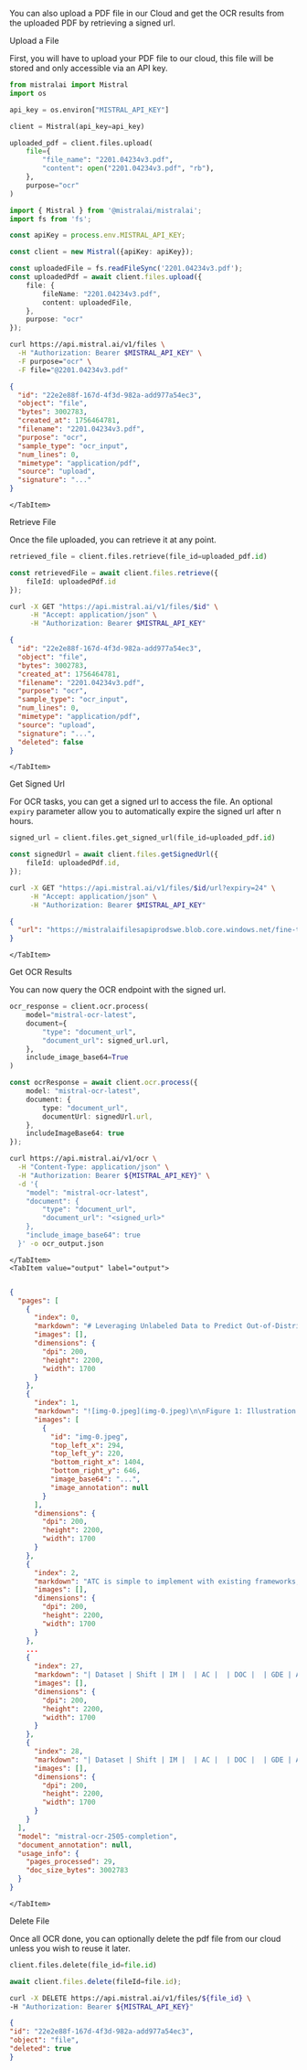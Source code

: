 
You can also upload a PDF file in our Cloud and get the OCR results from the uploaded PDF by retrieving a signed url.

<SectionTab as="h3" variant="secondary" sectionId="upload-a-file">Upload a File</SectionTab>

First, you will have to upload your PDF file to our cloud, this file will be stored and only accessible via an API key.

<Tabs groupId="code">
  <TabItem value="python" label="python" default>

```python
from mistralai import Mistral
import os

api_key = os.environ["MISTRAL_API_KEY"]

client = Mistral(api_key=api_key)

uploaded_pdf = client.files.upload(
    file={
        "file_name": "2201.04234v3.pdf",
        "content": open("2201.04234v3.pdf", "rb"),
    },
    purpose="ocr"
)  
```

  </TabItem>
  <TabItem value="typescript" label="typescript">

```typescript
import { Mistral } from '@mistralai/mistralai';
import fs from 'fs';

const apiKey = process.env.MISTRAL_API_KEY;

const client = new Mistral({apiKey: apiKey});

const uploadedFile = fs.readFileSync('2201.04234v3.pdf');
const uploadedPdf = await client.files.upload({
    file: {
        fileName: "2201.04234v3.pdf",
        content: uploadedFile,
    },
    purpose: "ocr"
});
```

  </TabItem>
  <TabItem value="curl" label="curl">

```bash
curl https://api.mistral.ai/v1/files \
  -H "Authorization: Bearer $MISTRAL_API_KEY" \
  -F purpose="ocr" \
  -F file="@2201.04234v3.pdf"
```

  </TabItem>
  <TabItem value="output" label="output">

```json
{
  "id": "22e2e88f-167d-4f3d-982a-add977a54ec3",
  "object": "file",
  "bytes": 3002783,
  "created_at": 1756464781,
  "filename": "2201.04234v3.pdf",
  "purpose": "ocr",
  "sample_type": "ocr_input",
  "num_lines": 0,
  "mimetype": "application/pdf",
  "source": "upload",
  "signature": "..."
}
```

    </TabItem>
</Tabs>

<SectionTab as="h3" variant="secondary" sectionId="retrieve-file">Retrieve File</SectionTab>

Once the file uploaded, you can retrieve it at any point.

<Tabs groupId="code">
  <TabItem value="python" label="python">

```python
retrieved_file = client.files.retrieve(file_id=uploaded_pdf.id)
```

  </TabItem>
  <TabItem value="typescript" label="typescript">

```typescript
const retrievedFile = await client.files.retrieve({
    fileId: uploadedPdf.id
});
```

  </TabItem>
  <TabItem value="curl" label="curl">

```bash
curl -X GET "https://api.mistral.ai/v1/files/$id" \
     -H "Accept: application/json" \
     -H "Authorization: Bearer $MISTRAL_API_KEY"
```

  </TabItem>

  <TabItem value="output" label="output">

```json
{
  "id": "22e2e88f-167d-4f3d-982a-add977a54ec3",
  "object": "file",
  "bytes": 3002783,
  "created_at": 1756464781,
  "filename": "2201.04234v3.pdf",
  "purpose": "ocr",
  "sample_type": "ocr_input",
  "num_lines": 0,
  "mimetype": "application/pdf",
  "source": "upload",
  "signature": "...",
  "deleted": false
}
```

    </TabItem>
</Tabs>

<SectionTab as="h3" variant="secondary" sectionId="get-signed-url">Get Signed Url</SectionTab>

For OCR tasks, you can get a signed url to access the file. An optional `expiry` parameter allow you to automatically expire the signed url after n hours.

<Tabs groupId="code">
  <TabItem value="python" label="python">

```python
signed_url = client.files.get_signed_url(file_id=uploaded_pdf.id)
```

  </TabItem>
  <TabItem value="typescript" label="typescript">

```typescript
const signedUrl = await client.files.getSignedUrl({
    fileId: uploadedPdf.id,
});
```

  </TabItem>
  <TabItem value="curl" label="curl">

```bash
curl -X GET "https://api.mistral.ai/v1/files/$id/url?expiry=24" \
     -H "Accept: application/json" \
     -H "Authorization: Bearer $MISTRAL_API_KEY"
```

  </TabItem>

  <TabItem value="output" label="output">

```json
{
  "url": "https://mistralaifilesapiprodswe.blob.core.windows.net/fine-tune/.../.../22e2e88f167d4f3d982aadd977a54ec3.pdf?se=2025-08-30T10%3A53%3A22Z&sp=r&sv=2025-01-05&sr=b&sig=..."
}
```

    </TabItem>
</Tabs>

<SectionTab as="h3" variant="secondary" sectionId="get-ocr-results">Get OCR Results</SectionTab>

You can now query the OCR endpoint with the signed url.

<Tabs groupId="code">
  <TabItem value="python" label="python">

```python
ocr_response = client.ocr.process(
    model="mistral-ocr-latest",
    document={
        "type": "document_url",
        "document_url": signed_url.url,
    },
    include_image_base64=True
)
```

  </TabItem>
  <TabItem value="typescript" label="typescript">

```typescript
const ocrResponse = await client.ocr.process({
    model: "mistral-ocr-latest",
    document: {
        type: "document_url",
        documentUrl: signedUrl.url,
    },
    includeImageBase64: true
});
```

  </TabItem>
  <TabItem value="curl" label="curl">

```bash
curl https://api.mistral.ai/v1/ocr \
  -H "Content-Type: application/json" \
  -H "Authorization: Bearer ${MISTRAL_API_KEY}" \
  -d '{
    "model": "mistral-ocr-latest",
    "document": {
        "type": "document_url",
        "document_url": "<signed_url>"
    },
    "include_image_base64": true
  }' -o ocr_output.json
```

    </TabItem>
    <TabItem value="output" label="output">

```json

{
  "pages": [
    {
      "index": 0,
      "markdown": "# Leveraging Unlabeled Data to Predict Out-of-Distribution Performance \n\nSaurabh Garg*<br>Carnegie Mellon University<br>sgarg2@andrew.cmu.edu Sivaraman Balakrishnan<br>Carnegie Mellon University<br>sbalakri@andrew.cmu.edu Zachary C. Lipton<br>Carnegie Mellon University<br>zlipton@andrew.cmu.edu\n\n## Behnam Neyshabur\n\nGoogle Research, Blueshift team neyshabur@google.com\n\n## Hanie Sedghi\n\nGoogle Research, Brain team hsedghi@google.com\n\n## ABSTRACT\n\nReal-world machine learning deployments are characterized by mismatches between the source (training) and target (test) distributions that may cause performance drops. In this work, we investigate methods for predicting the target domain accuracy using only labeled source data and unlabeled target data. We propose Average Thresholded Confidence (ATC), a practical method that learns a threshold on the model's confidence, predicting accuracy as the fraction of unlabeled examples for which model confidence exceeds that threshold. ATC outperforms previous methods across several model architectures, types of distribution shifts (e.g., due to synthetic corruptions, dataset reproduction, or novel subpopulations), and datasets (WILDS, ImageNet, BREEDS, CIFAR, and MNIST). In our experiments, ATC estimates target performance $2-4 \\times$ more accurately than prior methods. We also explore the theoretical foundations of the problem, proving that, in general, identifying the accuracy is just as hard as identifying the optimal predictor and thus, the efficacy of any method rests upon (perhaps unstated) assumptions on the nature of the shift. Finally, analyzing our method on some toy distributions, we provide insights concerning when it works ${ }^{1}$.\n\n## 1 INTRODUCTION\n\nMachine learning models deployed in the real world typically encounter examples from previously unseen distributions. While the IID assumption enables us to evaluate models using held-out data from the source distribution (from which training data is sampled), this estimate is no longer valid in presence of a distribution shift. Moreover, under such shifts, model accuracy tends to degrade (Szegedy et al., 2014; Recht et al., 2019; Koh et al., 2021). Commonly, the only data available to the practitioner are a labeled training set (source) and unlabeled deployment-time data which makes the problem more difficult. In this setting, detecting shifts in the distribution of covariates is known to be possible (but difficult) in theory (Ramdas et al., 2015), and in practice (Rabanser et al., 2018). However, producing an optimal predictor using only labeled source and unlabeled target data is well-known to be impossible absent further assumptions (Ben-David et al., 2010; Lipton et al., 2018).\n\nTwo vital questions that remain are: (i) the precise conditions under which we can estimate a classifier's target-domain accuracy; and (ii) which methods are most practically useful. To begin, the straightforward way to assess the performance of a model under distribution shift would be to collect labeled (target domain) examples and then to evaluate the model on that data. However, collecting fresh labeled data from the target distribution is prohibitively expensive and time-consuming, especially if the target distribution is non-stationary. Hence, instead of using labeled data, we aim to use unlabeled data from the target distribution, that is comparatively abundant, to predict model performance. Note that in this work, our focus is not to improve performance on the target but, rather, to estimate the accuracy on the target for a given classifier.\n\n[^0]\n[^0]:    * Work done in part while Saurabh Garg was interning at Google\n    ${ }^{1}$ Code is available at https://github.com/saurabhgarg1996/ATC_code.",
      "images": [],
      "dimensions": {
        "dpi": 200,
        "height": 2200,
        "width": 1700
      }
    },
    {
      "index": 1,
      "markdown": "![img-0.jpeg](img-0.jpeg)\n\nFigure 1: Illustration of our proposed method ATC. Left: using source domain validation data, we identify a threshold on a score (e.g. negative entropy) computed on model confidence such that fraction of examples above the threshold matches the validation set accuracy. ATC estimates accuracy on unlabeled target data as the fraction of examples with the score above the threshold. Interestingly, this threshold yields accurate estimates on a wide set of target distributions resulting from natural and synthetic shifts. Right: Efficacy of ATC over previously proposed approaches on our testbed with a post-hoc calibrated model. To obtain errors on the same scale, we rescale all errors with Average Confidence (AC) error. Lower estimation error is better. See Table 1 for exact numbers and comparison on various types of distribution shift. See Sec. 5 for details on our testbed.\n\nRecently, numerous methods have been proposed for this purpose (Deng & Zheng, 2021; Chen et al., 2021b; Jiang et al., 2021; Deng et al., 2021; Guillory et al., 2021). These methods either require calibration on the target domain to yield consistent estimates (Jiang et al., 2021; Guillory et al., 2021) or additional labeled data from several target domains to learn a linear regression function on a distributional distance that then predicts model performance (Deng et al., 2021; Deng & Zheng, 2021; Guillory et al., 2021). However, methods that require calibration on the target domain typically yield poor estimates since deep models trained and calibrated on source data are not, in general, calibrated on a (previously unseen) target domain (Ovadia et al., 2019). Besides, methods that leverage labeled data from target domains rely on the fact that unseen target domains exhibit strong linear correlation with seen target domains on the underlying distance measure and, hence, can be rendered ineffective when such target domains with labeled data are unavailable (in Sec. 5.1 we demonstrate such a failure on a real-world distribution shift problem). Therefore, throughout the paper, we assume access to labeled source data and only unlabeled data from target domain(s).\n\nIn this work, we first show that absent assumptions on the source classifier or the nature of the shift, no method of estimating accuracy will work generally (even in non-contrived settings). To estimate accuracy on target domain perfectly, we highlight that even given perfect knowledge of the labeled source distribution (i.e., $p_{s}(x, y)$) and unlabeled target distribution (i.e., $p_{t}(x)$), we need restrictions on the nature of the shift such that we can uniquely identify the target conditional $p_{t}(y | x)$. Thus, in general, identifying the accuracy of the classifier is as hard as identifying the optimal predictor.\n\nSecond, motivated by the superiority of methods that use maximum softmax probability (or logit) of a model for Out-Of-Distribution (OOD) detection (Hendrycks & Gimpel, 2016; Hendrycks et al., 2019), we propose a simple method that leverages softmax probability to predict model performance. Our method, Average Thresholded Confidence (ATC), learns a threshold on a score (e.g., maximum confidence or negative entropy) of model confidence on validation source data and predicts target domain accuracy as the fraction of unlabeled target points that receive a score above that threshold. ATC selects a threshold on validation source data such that the fraction of source examples that receive the score above the threshold match the accuracy of those examples. Our primary contribution in ATC is the proposal of obtaining the threshold and observing its efficacy on (practical) accuracy estimation. Importantly, our work takes a step forward in positively answering the question raised in Deng & Zheng (2021); Deng et al. (2021) about a practical strategy to select a threshold that enables accuracy prediction with thresholded model confidence.",
      "images": [
        {
          "id": "img-0.jpeg",
          "top_left_x": 294,
          "top_left_y": 220,
          "bottom_right_x": 1404,
          "bottom_right_y": 646,
          "image_base64": "...",
          "image_annotation": null
        }
      ],
      "dimensions": {
        "dpi": 200,
        "height": 2200,
        "width": 1700
      }
    },
    {
      "index": 2,
      "markdown": "ATC is simple to implement with existing frameworks, compatible with arbitrary model classes, and dominates other contemporary methods. Across several model architectures on a range of benchmark vision and language datasets, we verify that ATC outperforms prior methods by at least $2-4 \\times$ in predicting target accuracy on a variety of distribution shifts. In particular, we consider shifts due to common corruptions (e.g., ImageNet-C), natural distribution shifts due to dataset reproduction (e.g., ImageNet-v2, ImageNet-R), shifts due to novel subpopulations (e.g., BREEDS), and distribution shifts faced in the wild (e.g., WILDS).\n\nAs a starting point for theory development, we investigate ATC on a simple toy model that models distribution shift with varying proportions of the population with spurious features, as in Nagarajan et al. (2020). Finally, we note that although ATC achieves superior performance in our empirical evaluation, like all methods, it must fail (returns inconsistent estimates) on certain types of distribution shifts, per our impossibility result.\n\n# 2 Prior Work \n\nOut-of-distribution detection. The main goal of OOD detection is to identify previously unseen examples, i.e., samples out of the support of training distribution. To accomplish this, modern methods utilize confidence or features learned by a deep network trained on some source data. Hendrycks \\& Gimpel (2016); Geifman \\& El-Yaniv (2017) used the confidence score of an (already) trained deep model to identify OOD points. Lakshminarayanan et al. (2016) use entropy of an ensemble model to evaluate prediction uncertainty on OOD points. To improve OOD detection with model confidence, Liang et al. (2017) propose to use temperature scaling and input perturbations. Jiang et al. (2018) propose to use scores based on the relative distance of the predicted class to the second class. Recently, residual flow-based methods were used to obtain a density model for OOD detection (Zhang et al., 2020). Ji et al. (2021) proposed a method based on subfunction error bounds to compute unreliability per sample. Refer to Ovadia et al. (2019); Ji et al. (2021) for an overview and comparison of methods for prediction uncertainty on OOD data.\n\nPredicting model generalization. Understanding generalization capabilities of overparameterized models on in-distribution data using conventional machine learning tools has been a focus of a long line of work; representative research includes Neyshabur et al. (2015; 2017); Neyshabur (2017); Neyshabur et al. (2018); Dziugaite \\& Roy (2017); Bartlett et al. (2017); Zhou et al. (2018); Long \\& Sedghi (2019); Nagarajan \\& Kolter (2019a). At a high level, this line of research bounds the generalization gap directly with complexity measures calculated on the trained model. However, these bounds typically remain numerically loose relative to the true generalization error (Zhang et al., 2016; Nagarajan \\& Kolter, 2019b). On the other hand, another line of research departs from complexitybased approaches to use unseen unlabeled data to predict in-distribution generalization (Platanios et al., 2016; 2017; Garg et al., 2021; Jiang et al., 2021).\n\nRelevant to our work are methods for predicting the error of a classifier on OOD data based on unlabeled data from the target (OOD) domain. These methods can be characterized into two broad categories: (i) Methods which explicitly predict correctness of the model on individual unlabeled points (Deng \\& Zheng, 2021; Jiang et al., 2021; Deng et al., 2021; Chen et al., 2021a); and (ii) Methods which directly obtain an estimate of error with unlabeled OOD data without making a point-wise prediction (Chen et al., 2021b; Guillory et al., 2021; Chuang et al., 2020).\n\nTo achieve a consistent estimate of the target accuracy, Jiang et al. (2021); Guillory et al. (2021) require calibration on target domain. However, these methods typically yield poor estimates as deep models trained and calibrated on some source data are seldom calibrated on previously unseen domains (Ovadia et al., 2019). Additionally, Deng \\& Zheng (2021); Guillory et al. (2021) derive model-based distribution statistics on unlabeled target set that correlate with the target accuracy and propose to use a subset of labeled target domains to learn a (linear) regression function that predicts model performance. However, there are two drawbacks with this approach: (i) the correlation of these distribution statistics can vary substantially as we consider different nature of shifts (refer to Sec. 5.1, where we empirically demonstrate this failure); (ii) even if there exists a (hypothetical) statistic with strong correlations, obtaining labeled target domains (even simulated ones) with strong correlations would require significant a priori knowledge about the nature of shift that, in general, might not be available before models are deployed in the wild. Nonetheless, in our work, we only assume access to labeled data from the source domain presuming no access to labeled target domains or information about how to simulate them.",
      "images": [],
      "dimensions": {
        "dpi": 200,
        "height": 2200,
        "width": 1700
      }
    },
    ...
    {
      "index": 27,
      "markdown": "| Dataset | Shift | IM |  | AC |  | DOC |  | GDE | ATC-MC (Ours) |  | ATC-NE (Ours) |  |\n| :--: | :--: | :--: | :--: | :--: | :--: | :--: | :--: | :--: | :--: | :--: | :--: | :--: |\n|  |  | Pre T | Post T | Pre T | Post T | Pre T | Post T | Post T | Pre T | Post T | Pre T | Post T |\n| CIFAR10 | Natural | $\\begin{gathered} 6.60 \\\\ (0.35) \\end{gathered}$ | $\\begin{gathered} 5.74 \\\\ (0.30) \\end{gathered}$ | $\\begin{gathered} 9.88 \\\\ (0.16) \\end{gathered}$ | $\\begin{gathered} 6.89 \\\\ (0.13) \\end{gathered}$ | $\\begin{gathered} 7.25 \\\\ (0.15) \\end{gathered}$ | $\\begin{gathered} 6.07 \\\\ (0.16) \\end{gathered}$ | $\\begin{gathered} 4.77 \\\\ (0.13) \\end{gathered}$ | $\\begin{gathered} 3.21 \\\\ (0.49) \\end{gathered}$ | $\\begin{gathered} 3.02 \\\\ (0.40) \\end{gathered}$ | $\\begin{gathered} 2.99 \\\\ (0.37) \\end{gathered}$ | $\\begin{gathered} 2.85 \\\\ (0.29) \\end{gathered}$ |\n|  | Synthetic | $\\begin{gathered} 12.33 \\\\ (0.51) \\end{gathered}$ | $\\begin{gathered} 10.20 \\\\ (0.48) \\end{gathered}$ | $\\begin{gathered} 16.50 \\\\ (0.26) \\end{gathered}$ | $\\begin{gathered} 11.91 \\\\ (0.17) \\end{gathered}$ | $\\begin{gathered} 13.87 \\\\ (0.18) \\end{gathered}$ | $\\begin{gathered} 11.08 \\\\ (0.17) \\end{gathered}$ | $\\begin{gathered} 6.55 \\\\ (0.35) \\end{gathered}$ | $\\begin{gathered} 4.65 \\\\ (0.55) \\end{gathered}$ | $\\begin{gathered} 4.25 \\\\ (0.55) \\end{gathered}$ | $\\begin{gathered} 4.21 \\\\ (0.55) \\end{gathered}$ | $\\begin{gathered} 3.87 \\\\ (0.75) \\end{gathered}$ |\n| CIFAR100 | Synthetic | $\\begin{gathered} 13.69 \\\\ (0.55) \\end{gathered}$ | $\\begin{gathered} 11.51 \\\\ (0.41) \\end{gathered}$ | $\\begin{gathered} 23.61 \\\\ (1.16) \\end{gathered}$ | $\\begin{gathered} 13.10 \\\\ (0.80) \\end{gathered}$ | $\\begin{gathered} 14.60 \\\\ (0.77) \\end{gathered}$ | $\\begin{gathered} 10.14 \\\\ (0.64) \\end{gathered}$ | $\\begin{gathered} 9.85 \\\\ (0.57) \\end{gathered}$ | $\\begin{gathered} 5.50 \\\\ (0.70) \\end{gathered}$ | $\\begin{gathered} 4.75 \\\\ (0.73) \\end{gathered}$ | $\\begin{gathered} 4.72 \\\\ (0.74) \\end{gathered}$ | $\\begin{gathered} 4.94 \\\\ (0.74) \\end{gathered}$ |\n| ImageNet200 | Natural | $\\begin{gathered} 12.37 \\\\ (0.25) \\end{gathered}$ | $\\begin{gathered} 8.19 \\\\ (0.33) \\end{gathered}$ | $\\begin{gathered} 22.07 \\\\ (0.08) \\end{gathered}$ | $\\begin{gathered} 8.61 \\\\ (0.25) \\end{gathered}$ | $\\begin{gathered} 15.17 \\\\ (0.11) \\end{gathered}$ | $\\begin{gathered} 7.81 \\\\ (0.29) \\end{gathered}$ | $\\begin{gathered} 5.13 \\\\ (0.08) \\end{gathered}$ | $\\begin{gathered} 4.37 \\\\ (0.39) \\end{gathered}$ | $\\begin{gathered} 2.04 \\\\ (0.24) \\end{gathered}$ | $\\begin{gathered} 3.79 \\\\ (0.30) \\end{gathered}$ | $\\begin{gathered} 1.45 \\\\ (0.27) \\end{gathered}$ |\n|  | Synthetic | $\\begin{gathered} 19.86 \\\\ (1.38) \\end{gathered}$ | $\\begin{gathered} 12.94 \\\\ (1.81) \\end{gathered}$ | $\\begin{gathered} 32.44 \\\\ (1.00) \\end{gathered}$ | $\\begin{gathered} 13.35 \\\\ (1.30) \\end{gathered}$ | $\\begin{gathered} 25.02 \\\\ (1.10) \\end{gathered}$ | $\\begin{gathered} 12.38 \\\\ (1.38) \\end{gathered}$ | $\\begin{gathered} 5.41 \\\\ (0.89) \\end{gathered}$ | $\\begin{gathered} 5.93 \\\\ (1.38) \\end{gathered}$ | $\\begin{gathered} 3.09 \\\\ (0.87) \\end{gathered}$ | $\\begin{gathered} 5.00 \\\\ (1.28) \\end{gathered}$ | $\\begin{gathered} 2.68 \\\\ (0.45) \\end{gathered}$ |\n| ImageNet | Natural | $\\begin{gathered} 7.77 \\\\ (0.27) \\end{gathered}$ | $\\begin{gathered} 6.50 \\\\ (0.33) \\end{gathered}$ | $\\begin{gathered} 18.13 \\\\ (0.23) \\end{gathered}$ | $\\begin{gathered} 6.02 \\\\ (0.34) \\end{gathered}$ | $\\begin{gathered} 8.13 \\\\ (0.27) \\end{gathered}$ | $\\begin{gathered} 5.76 \\\\ (0.37) \\end{gathered}$ | $\\begin{gathered} 6.23 \\\\ (0.41) \\end{gathered}$ | $\\begin{gathered} 3.88 \\\\ (0.53) \\end{gathered}$ | $\\begin{gathered} 2.17 \\\\ (0.62) \\end{gathered}$ | $\\begin{gathered} 2.06 \\\\ (0.54) \\end{gathered}$ | $\\begin{gathered} 0.80 \\\\ (0.44) \\end{gathered}$ |\n|  | Synthetic | $\\begin{gathered} 13.39 \\\\ (0.53) \\end{gathered}$ | $\\begin{gathered} 10.12 \\\\ (0.63) \\end{gathered}$ | $\\begin{gathered} 24.62 \\\\ (0.64) \\end{gathered}$ | $\\begin{gathered} 8.51 \\\\ (0.71) \\end{gathered}$ | $\\begin{gathered} 13.55 \\\\ (0.61) \\end{gathered}$ | $\\begin{gathered} 7.90 \\\\ (0.72) \\end{gathered}$ | $\\begin{gathered} 6.32 \\\\ (0.33) \\end{gathered}$ | $\\begin{gathered} 3.34 \\\\ (0.53) \\end{gathered}$ | $\\begin{gathered} 2.53 \\\\ (0.36) \\end{gathered}$ | $\\begin{gathered} 2.61 \\\\ (0.33) \\end{gathered}$ | $\\begin{gathered} 4.89 \\\\ (0.83) \\end{gathered}$ |\n| FMoW-WILDS | Natural | $\\begin{gathered} 5.53 \\\\ (0.33) \\end{gathered}$ | $\\begin{gathered} 4.31 \\\\ (0.63) \\end{gathered}$ | $\\begin{gathered} 33.53 \\\\ (0.13) \\end{gathered}$ | $\\begin{gathered} 12.84 \\\\ (12.06) \\end{gathered}$ | $\\begin{gathered} 5.94 \\\\ (0.36) \\end{gathered}$ | $\\begin{gathered} 4.45 \\\\ (0.77) \\end{gathered}$ | $\\begin{gathered} 5.74 \\\\ (0.55) \\end{gathered}$ | $\\begin{gathered} 3.06 \\\\ (0.36) \\end{gathered}$ | $\\begin{gathered} 2.70 \\\\ (0.54) \\end{gathered}$ | $\\begin{gathered} 3.02 \\\\ (0.35) \\end{gathered}$ | $\\begin{gathered} 2.72 \\\\ (0.44) \\end{gathered}$ |\n| RxRx1-WILDS | Natural | $\\begin{gathered} 5.80 \\\\ (0.17) \\end{gathered}$ | $\\begin{gathered} 5.72 \\\\ (0.15) \\end{gathered}$ | $\\begin{gathered} 7.90 \\\\ (0.24) \\end{gathered}$ | $\\begin{gathered} 4.84 \\\\ (0.09) \\end{gathered}$ | $\\begin{gathered} 5.98 \\\\ (0.15) \\end{gathered}$ | $\\begin{gathered} 5.98 \\\\ (0.13) \\end{gathered}$ | $\\begin{gathered} 6.03 \\\\ (0.08) \\end{gathered}$ | $\\begin{gathered} 4.66 \\\\ (0.38) \\end{gathered}$ | $\\begin{gathered} 4.56 \\\\ (0.38) \\end{gathered}$ | $\\begin{gathered} 4.41 \\\\ (0.31) \\end{gathered}$ | $\\begin{gathered} 4.47 \\\\ (0.26) \\end{gathered}$ |\n| Amazon-WILDS | Natural | $\\begin{gathered} 2.40 \\\\ (0.08) \\end{gathered}$ | $\\begin{gathered} 2.29 \\\\ (0.09) \\end{gathered}$ | $\\begin{gathered} 8.01 \\\\ (0.53) \\end{gathered}$ | $\\begin{gathered} 2.38 \\\\ (0.17) \\end{gathered}$ | $\\begin{gathered} 2.40 \\\\ (0.09) \\end{gathered}$ | $\\begin{gathered} 2.28 \\\\ (0.09) \\end{gathered}$ | $\\begin{gathered} 17.87 \\\\ (0.18) \\end{gathered}$ | $\\begin{gathered} 1.65 \\\\ (0.06) \\end{gathered}$ | $\\begin{gathered} 1.62 \\\\ (0.05) \\end{gathered}$ | $\\begin{gathered} 1.60 \\\\ (0.14) \\end{gathered}$ | $\\begin{gathered} 1.59 \\\\ (0.15) \\end{gathered}$ |\n| CivilCom.-WILDS | Natural | $\\begin{gathered} 12.64 \\\\ (0.52) \\end{gathered}$ | $\\begin{gathered} 10.80 \\\\ (0.48) \\end{gathered}$ | $\\begin{gathered} 16.76 \\\\ (0.53) \\end{gathered}$ | $\\begin{gathered} 11.03 \\\\ (0.49) \\end{gathered}$ | $\\begin{gathered} 13.31 \\\\ (0.52) \\end{gathered}$ | $\\begin{gathered} 10.99 \\\\ (0.49) \\end{gathered}$ | $\\begin{gathered} 16.65 \\\\ (0.25) \\end{gathered}$ |  | $\\begin{gathered} 7.14 \\\\ (0.41) \\end{gathered}$ |  |  |\n| MNIST | Natural | $\\begin{gathered} 18.48 \\\\ (0.45) \\end{gathered}$ | $\\begin{gathered} 15.99 \\\\ (1.53) \\end{gathered}$ | $\\begin{gathered} 21.17 \\\\ (0.24) \\end{gathered}$ | $\\begin{gathered} 14.81 \\\\ (3.89) \\end{gathered}$ | $\\begin{gathered} 20.19 \\\\ (0.23) \\end{gathered}$ | $\\begin{gathered} 14.56 \\\\ (3.47) \\end{gathered}$ | $\\begin{gathered} 24.42 \\\\ (0.41) \\end{gathered}$ | $\\begin{gathered} 5.02 \\\\ (0.44) \\end{gathered}$ | $\\begin{gathered} 2.40 \\\\ (1.83) \\end{gathered}$ | $\\begin{gathered} 3.14 \\\\ (0.49) \\end{gathered}$ | $\\begin{gathered} 3.50 \\\\ (0.17) \\end{gathered}$ |\n| EnTITY-13 | Same | $\\begin{gathered} 16.23 \\\\ (0.77) \\end{gathered}$ | $\\begin{gathered} 11.14 \\\\ (0.65) \\end{gathered}$ | $\\begin{gathered} 24.97 \\\\ (0.70) \\end{gathered}$ | $\\begin{gathered} 10.88 \\\\ (0.77) \\end{gathered}$ | $\\begin{gathered} 19.08 \\\\ (0.65) \\end{gathered}$ | $\\begin{gathered} 10.47 \\\\ (0.72) \\end{gathered}$ | $\\begin{gathered} 10.71 \\\\ (0.74) \\end{gathered}$ | $\\begin{gathered} 5.39 \\\\ (0.92) \\end{gathered}$ | $\\begin{gathered} 3.88 \\\\ (0.61) \\end{gathered}$ | $\\begin{gathered} 4.58 \\\\ (0.85) \\end{gathered}$ | $\\begin{gathered} 4.19 \\\\ (0.16) \\end{gathered}$ |\n|  | Novel | $\\begin{gathered} 28.53 \\\\ (0.82) \\end{gathered}$ | $\\begin{gathered} 22.02 \\\\ (0.68) \\end{gathered}$ | $\\begin{gathered} 38.33 \\\\ (0.75) \\end{gathered}$ | $\\begin{gathered} 21.64 \\\\ (0.86) \\end{gathered}$ | $\\begin{gathered} 32.43 \\\\ (0.69) \\end{gathered}$ | $\\begin{gathered} 21.22 \\\\ (0.80) \\end{gathered}$ | $\\begin{gathered} 20.61 \\\\ (0.60) \\end{gathered}$ | $\\begin{gathered} 13.58 \\\\ (1.15) \\end{gathered}$ | $\\begin{gathered} 10.28 \\\\ (1.34) \\end{gathered}$ | $\\begin{gathered} 12.25 \\\\ (1.21) \\end{gathered}$ | $\\begin{gathered} 6.63 \\\\ (0.93) \\end{gathered}$ |\n| EnTITY-30 | Same | $\\begin{gathered} 18.59 \\\\ (0.51) \\end{gathered}$ | $\\begin{gathered} 14.46 \\\\ (0.52) \\end{gathered}$ | $\\begin{gathered} 28.82 \\\\ (0.43) \\end{gathered}$ | $\\begin{gathered} 14.30 \\\\ (0.71) \\end{gathered}$ | $\\begin{gathered} 21.63 \\\\ (0.37) \\end{gathered}$ | $\\begin{gathered} 13.46 \\\\ (0.59) \\end{gathered}$ | $\\begin{gathered} 12.92 \\\\ (0.14) \\end{gathered}$ | $\\begin{gathered} 9.12 \\\\ (0.62) \\end{gathered}$ | $\\begin{gathered} 7.75 \\\\ (0.72) \\end{gathered}$ | $\\begin{gathered} 8.15 \\\\ (0.68) \\end{gathered}$ | $\\begin{gathered} 7.64 \\\\ (0.88) \\end{gathered}$ |\n|  | Novel | $\\begin{gathered} 32.34 \\\\ (0.60) \\end{gathered}$ | $\\begin{gathered} 26.85 \\\\ (0.58) \\end{gathered}$ | $\\begin{gathered} 44.02 \\\\ (0.56) \\end{gathered}$ | $\\begin{gathered} 26.27 \\\\ (0.79) \\end{gathered}$ | $\\begin{gathered} 36.82 \\\\ (0.47) \\end{gathered}$ | $\\begin{gathered} 25.42 \\\\ (0.68) \\end{gathered}$ | $\\begin{gathered} 23.16 \\\\ (0.12) \\end{gathered}$ | $\\begin{gathered} 17.75 \\\\ (0.76) \\end{gathered}$ | $\\begin{gathered} 14.30 \\\\ (0.85) \\end{gathered}$ | $\\begin{gathered} 15.60 \\\\ (0.86) \\end{gathered}$ | $\\begin{gathered} 10.57 \\\\ (0.86) \\end{gathered}$ |\n| Nonliving-26 | Same | $\\begin{gathered} 18.66 \\\\ (0.76) \\end{gathered}$ | $\\begin{gathered} 17.17 \\\\ (0.74) \\end{gathered}$ | $\\begin{gathered} 26.39 \\\\ (0.82) \\end{gathered}$ | $\\begin{gathered} 16.14 \\\\ (0.81) \\end{gathered}$ | $\\begin{gathered} 19.86 \\\\ (0.67) \\end{gathered}$ | $\\begin{gathered} 15.58 \\\\ (0.76) \\end{gathered}$ | $\\begin{gathered} 16.63 \\\\ (0.45) \\end{gathered}$ | $\\begin{gathered} 10.87 \\\\ (0.98) \\end{gathered}$ | $\\begin{gathered} 10.24 \\\\ (0.83) \\end{gathered}$ | $\\begin{gathered} 10.07 \\\\ (0.92) \\end{gathered}$ | $\\begin{gathered} 10.26 \\\\ (1.18) \\end{gathered}$ |\n|  | Novel | $\\begin{gathered} 33.43 \\\\ (0.67) \\end{gathered}$ | $\\begin{gathered} 31.53 \\\\ (0.65) \\end{gathered}$ | $\\begin{gathered} 41.66 \\\\ (0.67) \\end{gathered}$ | $\\begin{gathered} 29.87 \\\\ (0.71) \\end{gathered}$ | $\\begin{gathered} 35.13 \\\\ (0.54) \\end{gathered}$ | $\\begin{gathered} 29.31 \\\\ (0.64) \\end{gathered}$ | $\\begin{gathered} 29.56 \\\\ (0.21) \\end{gathered}$ | $\\begin{gathered} 21.70 \\\\ (0.86) \\end{gathered}$ | $\\begin{gathered} 20.12 \\\\ (0.75) \\end{gathered}$ | $\\begin{gathered} 19.08 \\\\ (0.82) \\end{gathered}$ | $\\begin{gathered} 18.26 \\\\ (1.12) \\end{gathered}$ |\n| Living-17 | Same | $\\begin{gathered} 12.63 \\\\ (1.25) \\end{gathered}$ | $\\begin{gathered} 11.05 \\\\ (1.20) \\end{gathered}$ | $\\begin{gathered} 18.32 \\\\ (1.01) \\end{gathered}$ | $\\begin{gathered} 10.46 \\\\ (1.12) \\end{gathered}$ | $\\begin{gathered} 14.43 \\\\ (1.11) \\end{gathered}$ | $\\begin{gathered} 10.14 \\\\ (1.16) \\end{gathered}$ | $\\begin{gathered} 9.87 \\\\ (0.61) \\end{gathered}$ | $\\begin{gathered} 4.57 \\\\ (0.71) \\end{gathered}$ | $\\begin{gathered} 3.95 \\\\ (0.48) \\end{gathered}$ | $\\begin{gathered} 3.81 \\\\ (0.22) \\end{gathered}$ | $\\begin{gathered} 4.21 \\\\ (0.53) \\end{gathered}$ |\n|  | Novel | $\\begin{gathered} 29.03 \\\\ (1.44) \\end{gathered}$ | $\\begin{gathered} 26.96 \\\\ (1.38) \\end{gathered}$ | $\\begin{gathered} 35.67 \\\\ (1.09) \\end{gathered}$ | $\\begin{gathered} 26.11 \\\\ (1.27) \\end{gathered}$ | $\\begin{gathered} 31.73 \\\\ (1.19) \\end{gathered}$ | $\\begin{gathered} 25.73 \\\\ (1.35) \\end{gathered}$ | $\\begin{gathered} 23.53 \\\\ (0.52) \\end{gathered}$ | $\\begin{gathered} 16.15 \\\\ (1.36) \\end{gathered}$ | $\\begin{gathered} 14.49 \\\\ (1.46) \\end{gathered}$ | $\\begin{gathered} 12.97 \\\\ (1.52) \\end{gathered}$ | $\\begin{gathered} 11.39 \\\\ (1.72) \\end{gathered}$ |\n\nTable 3: Mean Absolute estimation Error (MAE) results for different datasets in our setup grouped by the nature of shift. 'Same' refers to same subpopulation shifts and 'Novel' refers novel subpopulation shifts. We include details about the target sets considered in each shift in Table 2. Post T denotes use of TS calibration on source. For language datasets, we use DistilBERT-base-uncased, for vision dataset we report results with DenseNet model with the exception of MNIST where we use FCN. Across all datasets, we observe that ATC achieves superior performance (lower MAE is better). For GDE post T and pre T estimates match since TS doesn't alter the argmax prediction. Results reported by aggregating MAE numbers over 4 different seeds. Values in parenthesis (i.e., $(\\cdot)$ ) denote standard deviation values.",
      "images": [],
      "dimensions": {
        "dpi": 200,
        "height": 2200,
        "width": 1700
      }
    },
    {
      "index": 28,
      "markdown": "| Dataset | Shift | IM |  | AC |  | DOC |  | GDE | ATC-MC (Ours) |  | ATC-NE (Ours) |  |\n| :--: | :--: | :--: | :--: | :--: | :--: | :--: | :--: | :--: | :--: | :--: | :--: | :--: |\n|  |  | Pre T | Post T | Pre T | Post T | Pre T | Post T | Post T | Pre T | Post T | Pre T | Post T |\n| CIFAR10 | Natural | 7.14 | 6.20 | 10.25 | 7.06 | 7.68 | 6.35 | 5.74 | 4.02 | 3.85 | 3.76 | 3.38 |\n|  |  | $(0.14)$ | $(0.11)$ | $(0.31)$ | $(0.33)$ | $(0.28)$ | $(0.27)$ | $(0.25)$ | $(0.38)$ | $(0.30)$ | $(0.33)$ | $(0.32)$ |\n|  | Synthetic | 12.62 | 10.75 | 16.50 | 11.91 | 13.93 | 11.20 | 7.97 | 5.66 | 5.03 | 4.87 | 3.63 |\n|  |  | $(0.76)$ | $(0.71)$ | $(0.28)$ | $(0.24)$ | $(0.29)$ | $(0.28)$ | $(0.13)$ | $(0.64)$ | $(0.71)$ | $(0.71)$ | $(0.62)$ |\n| CIFAR100 | Synthetic | 12.77 | 12.34 | 16.89 | 12.73 | 11.18 | 9.63 | 12.00 | 5.61 | 5.55 | 5.65 | 5.76 |\n|  |  | $(0.43)$ | $(0.68)$ | $(0.20)$ | $(2.59)$ | $(0.35)$ | $(1.25)$ | $(0.48)$ | $(0.51)$ | $(0.55)$ | $(0.35)$ | $(0.27)$ |\n| ImageNet200 | Natural | 12.63 | 7.99 | 23.08 | 7.22 | 15.40 | 6.33 | 5.00 | 4.60 | 1.80 | 4.06 | 1.38 |\n|  |  | $(0.59)$ | $(0.47)$ | $(0.31)$ | $(0.22)$ | $(0.42)$ | $(0.24)$ | $(0.36)$ | $(0.63)$ | $(0.17)$ | $(0.69)$ | $(0.29)$ |\n|  | Synthetic | 20.17 | 11.74 | 33.69 | 9.51 | 25.49 | 8.61 | 4.19 | 5.37 | 2.78 | 4.53 | 3.58 |\n|  |  | $(0.74)$ | $(0.80)$ | $(0.73)$ | $(0.51)$ | $(0.66)$ | $(0.50)$ | $(0.14)$ | $(0.88)$ | $(0.23)$ | $(0.79)$ | $(0.33)$ |\n| ImageNet | Natural | 8.09 | 6.42 | 21.66 | 5.91 | 8.53 | 5.21 | 5.90 | 3.93 | 1.89 | 2.45 | 0.73 |\n|  |  | $(0.25)$ | $(0.28)$ | $(0.38)$ | $(0.22)$ | $(0.26)$ | $(0.25)$ | $(0.44)$ | $(0.26)$ | $(0.21)$ | $(0.16)$ | $(0.10)$ |\n|  | Synthetic | 13.93 | 9.90 | 28.05 | 7.56 | 13.82 | 6.19 | 6.70 | 3.33 | 2.55 | 2.12 | 5.06 |\n|  |  | $(0.14)$ | $(0.23)$ | $(0.39)$ | $(0.13)$ | $(0.31)$ | $(0.07)$ | $(0.52)$ | $(0.25)$ | $(0.25)$ | $(0.31)$ | $(0.27)$ |\n| FMoW-WILDS | Natural | 5.15 | 3.55 | 34.64 | 5.03 | 5.58 | 3.46 | 5.08 | 2.59 | 2.33 | 2.52 | 2.22 |\n|  |  | $(0.19)$ | $(0.41)$ | $(0.22)$ | $(0.29)$ | $(0.17)$ | $(0.37)$ | $(0.46)$ | $(0.32)$ | $(0.28)$ | $(0.25)$ | $(0.30)$ |\n| RxRx1-WILDS | Natural | 6.17 | 6.11 | 21.05 | 5.21 | 6.54 | 6.27 | 6.82 | 5.30 | 5.20 | 5.19 | 5.63 |\n|  |  | $(0.20)$ | $(0.24)$ | $(0.31)$ | $(0.18)$ | $(0.21)$ | $(0.20)$ | $(0.31)$ | $(0.30)$ | $(0.44)$ | $(0.43)$ | $(0.55)$ |\n| ENTITY-13 | Same | 18.32 | 14.38 | 27.79 | 13.56 | 20.50 | 13.22 | 16.09 | 9.35 | 7.50 | 7.80 | 6.94 |\n|  |  | $(0.29)$ | $(0.53)$ | $(1.18)$ | $(0.58)$ | $(0.47)$ | $(0.58)$ | $(0.84)$ | $(0.79)$ | $(0.65)$ | $(0.62)$ | $(0.71)$ |\n|  | Novel | 28.82 | 24.03 | 38.97 | 22.96 | 31.66 | 22.61 | 25.26 | 17.11 | 13.96 | 14.75 | 9.94 |\n|  |  | $(0.30)$ | $(0.55)$ | $(1.32)$ | $(0.59)$ | $(0.54)$ | $(0.58)$ | $(1.08)$ | $(0.84)$ | $(0.93)$ | $(0.64)$ | $(0.78)$ |\n| ENTITY-30 | Same | 16.91 | 14.61 | 26.84 | 14.37 | 18.60 | 13.11 | 13.74 | 8.54 | 7.94 | 7.77 | 8.04 |\n|  |  | $(1.33)$ | $(1.11)$ | $(2.15)$ | $(1.34)$ | $(1.69)$ | $(1.30)$ | $(1.07)$ | $(1.47)$ | $(1.38)$ | $(1.44)$ | $(1.51)$ |\n|  | Novel | 28.66 | 25.83 | 39.21 | 25.03 | 30.95 | 23.73 | 23.15 | 15.57 | 13.24 | 12.44 | 11.05 |\n|  |  | $(1.16)$ | $(0.88)$ | $(2.03)$ | $(1.11)$ | $(1.64)$ | $(1.11)$ | $(0.51)$ | $(1.44)$ | $(1.15)$ | $(1.26)$ | $(1.13)$ |\n| NonLIVING-26 | Same | 17.43 | 15.95 | 27.70 | 15.40 | 18.06 | 14.58 | 16.99 | 10.79 | 10.13 | 10.05 | 10.29 |\n|  |  | $(0.90)$ | $(0.86)$ | $(0.90)$ | $(0.69)$ | $(1.00)$ | $(0.78)$ | $(1.25)$ | $(0.62)$ | $(0.32)$ | $(0.46)$ | $(0.79)$ |\n|  | Novel | 29.51 | 27.75 | 40.02 | 26.77 | 30.36 | 25.93 | 27.70 | 19.64 | 17.75 | 16.90 | 15.69 |\n|  |  | $(0.86)$ | $(0.82)$ | $(0.76)$ | $(0.82)$ | $(0.95)$ | $(0.80)$ | $(1.42)$ | $(0.68)$ | $(0.53)$ | $(0.60)$ | $(0.83)$ |\n| LIVING-17 | Same | 14.28 | 12.21 | 23.46 | 11.16 | 15.22 | 10.78 | 10.49 | 4.92 | 4.23 | 4.19 | 4.73 |\n|  |  | $(0.96)$ | $(0.93)$ | $(1.16)$ | $(0.90)$ | $(0.96)$ | $(0.99)$ | $(0.97)$ | $(0.57)$ | $(0.42)$ | $(0.35)$ | $(0.24)$ |\n|  | Novel | 28.91 | 26.35 | 38.62 | 24.91 | 30.32 | 24.52 | 22.49 | 15.42 | 13.02 | 12.29 | 10.34 |\n|  |  | $(0.66)$ | $(0.73)$ | $(1.01)$ | $(0.61)$ | $(0.59)$ | $(0.74)$ | $(0.85)$ | $(0.59)$ | $(0.53)$ | $(0.73)$ | $(0.62)$ |\n\nTable 4: Mean Absolute estimation Error (MAE) results for different datasets in our setup grouped by the nature of shift for ResNet model. 'Same' refers to same subpopulation shifts and 'Novel' refers novel subpopulation shifts. We include details about the target sets considered in each shift in Table 2. Post T denotes use of TS calibration on source. Across all datasets, we observe that ATC achieves superior performance (lower MAE is better). For GDE post T and pre T estimates match since TS doesn't alter the argmax prediction. Results reported by aggregating MAE numbers over 4 different seeds. Values in parenthesis (i.e., $(-)$ ) denote standard deviation values.",
      "images": [],
      "dimensions": {
        "dpi": 200,
        "height": 2200,
        "width": 1700
      }
    }
  ],
  "model": "mistral-ocr-2505-completion",
  "document_annotation": null,
  "usage_info": {
    "pages_processed": 29,
    "doc_size_bytes": 3002783
  }
}
```

    </TabItem>
</Tabs>

<SectionTab as="h3" variant="secondary" sectionId="delete-file">Delete File</SectionTab>

Once all OCR done, you can optionally delete the pdf file from our cloud unless you wish to reuse it later.

<Tabs groupId="code">
  <TabItem value="python" label="python">

```python
client.files.delete(file_id=file.id)
```

  </TabItem>
  <TabItem value="typescript" label="typescript">

```typescript
await client.files.delete(fileId=file.id);
```

  </TabItem>
  <TabItem value="curl" label="curl">

```bash
curl -X DELETE https://api.mistral.ai/v1/files/${file_id} \
-H "Authorization: Bearer ${MISTRAL_API_KEY}"
```

  </TabItem>
  <TabItem value="output" label="output">

```json
{
"id": "22e2e88f-167d-4f3d-982a-add977a54ec3",
"object": "file",
"deleted": true
}
```

  </TabItem>
</Tabs>